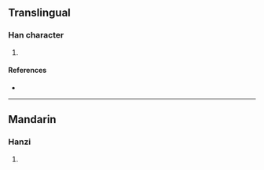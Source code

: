 {{character info/new}}
==Translingual==

===Han character===
{{Han char|rn=86|rad=火|as=09|sn=13|four=|canj=FJBJ|ids=⿰火南}}

# {{defn|Han|sort=火09}}

====References====
* {{Han ref|kx=0678.161|hdz=32215.051|uh=7175|ud=29045}}

----

==Mandarin==

===Hanzi===
{{cmn-hanzi|pin=[[shàn]] ([[shan4]]), [[xiā]] ([[xia1]])|wg=shan<sup>4</sup>, hsia<sup>1</sup>}}

# {{defn|lang=cmn|sort=火09}}